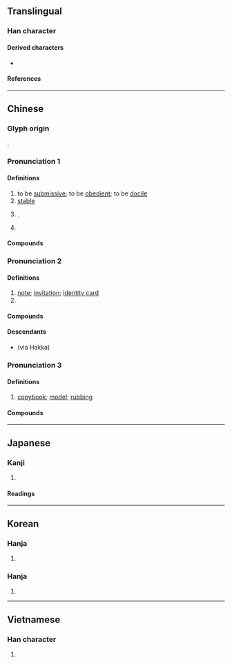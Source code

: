 {{character info}}
==Translingual==

===Han character===
{{Han char|rn=50|rad=巾|as=05|sn=8|four=41260|canj=LBYR|ids=⿰巾占}}

====Derived characters====
* {{l|mul|[[萜]], [[𮅠]], [[㥈]]}}

====References====
{{Han ref|kx=0330.010|dkj=08849|dj=0635.200|hdz=10733.060|uh=5E16}}

----

==Chinese==
{{zh-forms}}

===Glyph origin===
{{Han etym}}
{{Han compound|巾|占|ls=psc|c1=s|c2=p|t1=a square item of cloth}}.

===Pronunciation 1===
{{zh-pron
|m=tiē
|m_note=帖 in 帖木兒 'tiè' (Taiwan)
|m-s=
|c=tip3
|c-t=
|g=
|h=pfs=
|j=tieh4
|mb=
|md=táik
|mn=thiap
|mn-t=tiab4
|w=
|x=
|mc=y
|oc=y
|ma=
|cat=pn,a,v
}}

====Definitions====
{{zh-hanzi}}

# to be [[submissive]]; to be [[obedient]]; to be [[docile]]
# [[stable]]
# {{n-g|Same as}} {{zh-l|貼|to [[paste]]}}.
# {{surname|zh}}

====Compounds====
{{zh-der|俛首帖耳|俯首帖耳|匿名揭帖|妥帖|安帖|寧帖|帖帖|帖息|帖服|帖然|帖耳|帖花黃|帖騎|平帖|招帖|服帖|羌帖|熨帖:yùtiē|帖木兒|伏帖}}

===Pronunciation 2===
{{zh-pron
|m=tiě
|m_note=帖 in 名帖 'tiè' (Taiwan)
|h=pfs=thiap
|cat=n,cl
}}

====Definitions====
{{zh-hanzi}}

# [[note]]; [[invitation]]; [[identity card]]
# {{zh-classifier|[[doses]] of herbal medicine}}

====Compounds====
{{zh-der|下帖子|中秋帖|伯遠帖|何如帖|免帖|全帖|八字全帖|八字帖|六帖|券帖|反輸一帖|吉帖|名帖|告喪帖|喜帖|回帖|執憑文帖|執憑文帖|報喪帖|報帖|大補帖|字帖兒|安家帖|宜春帖|小帖兒|帖兒|帖子|帖子詞|幫帖|平安帖|庚帖|房帖|手帖|抬帖|拜帖|括帖|換帖|換帖兄弟|揭帖|榜帖|榜帖|沒頭帖子|泥金帖子|無名帖|照帖|牓帖|留帖|發草帖|稟帖|空帖拜年|筆帖式|簡帖|紅綠帖子|號帖|解帖|訂婚柬帖|評書帖|試帖|說帖|請帖|諭帖|謝帖|鈞帖|門帖|領帖|飛帖羅|黑帖|龍鳳帖|帖撒羅尼迦}}

====Descendants====
* {{desc|th|เทียบ|bor=1}} (via Hakka)

===Pronunciation 3===
{{zh-pron
|m=tiè
|cat=n
}}

====Definitions====
{{zh-hanzi}}

# [[copybook]]; [[model]]; [[rubbing]] {{gl|for practicing calligraphy or painting}}

====Compounds====
{{zh-der|二王帖|十七帖|南帖|叢帖|唐臨晉帖|喪亂帖|大觀帖|字帖|官帖|帖學|帖括|帖括業|平復帖|摹帖|月儀帖|法帖|淳化閣帖|淳熙閣帖|爭坐位帖|畫帖|白孔六帖|白帖|碑帖|禊帖|絳帖|臨帖|自敘帖|蘭亭帖|蜀素帖|軍帖|駕帖|鴨頭丸帖|鵝群帖}}

----

==Japanese==

===Kanji===
{{ja-kanji|grade=|rs=巾05}}

# {{rfdef|ja|sort=巾05}}

====Readings====
{{ja-readings
|goon=ちょう<てふ
|kanon=ちょう<てふ
|kanyoon=じょう<でふ
|kun=かきもの
}}

----

==Korean==

===Hanja===
{{ko-hanja|문서|첩}}

# {{rfdef|ko|sort=巾05}}

===Hanja===
{{ko-hanja|체지|체}}

# {{rfdef|ko|sort=巾05}}

----

==Vietnamese==

===Han character===
{{vi-readings|rs=巾05|reading=thiếp}}

# {{rfdef|vi|sort=巾05}}